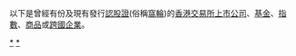 {{distinguish|Category:香港交易所上市公司}}

以下是曾經有份及現有發行[[認股證|認股證]](俗稱[[窩輪|窩輪]])的[[香港交易所|香港交易所]][[上市公司|上市公司]]、[[基金|基金]]、[[指數|指數]]、[[商品|商品]]或[[跨國企業|跨國企業]]。

[[Category:香港交易所上市公司|*]]
[[Category:認股證|*]]